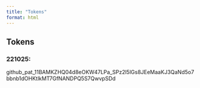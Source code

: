 ```yaml
---
title: "Tokens"
format: html
---
```


## Tokens

### 221025:
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

